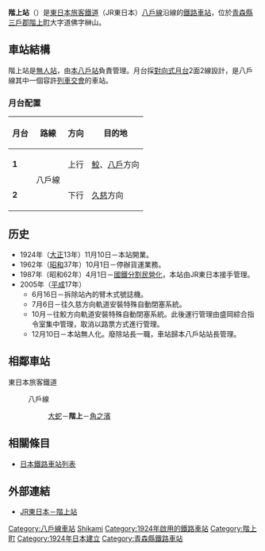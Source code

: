 {{NoteTA
|T=zh-hans:階上站;zh-hk:階上站;zh-tw:階上車站;
|1=zh-hans:階上站;zh-hk:階上站;zh-tw:階上車站;
}}
{{日本車站資訊
|公司色 = green
|站名 = 階上站
|圖片 = JR Hashikami sta 20140803.JPG
|圖片說明 = 站房外觀
|日文原名 = 階上
|平假名 = はしかみ
|羅馬拼音 = Hashikami
|前一站 = [[大蛇站|大蛇]]
|前一站距離 = 1.7
|後一站距離 = 2.0
|後一站 = [[角之濱站|角之濱]]
|電報略號 = ハミ
|所屬公司 = [[東日本旅客鐵道|東日本旅客鐵道]]（JR東日本）
|所屬路線 = {{Color|red|■}}[[八戶線|八戶線]]
|距離 = 29.5
|起點站 = [[八戶站|八戶]]
|所在地 = [[青森縣|青森縣]][[三戶郡|三戶郡]][[階上町|階上町]]大字道佛字榊山11
|車站構造 = [[地面車站|地面車站]]
|月台配置 = 2面2線
|啟用年月日 = 1924年（[[大正|大正]]13年）11月10日
|乘客人數 = 145
|統計年度 = 2004年
|轉車 = 
|備註 = [[無人站|無人站]]
}}

'''階上站'''（{{jpn|j=階上駅|hg=はしかみえき|rm=Hashikami eki|f=y}}）是[[東日本旅客鐵道|東日本旅客鐵道]]（JR東日本）[[八戶線|八戶線]]沿線的[[鐵路車站|鐵路車站]]，位於[[青森縣|青森縣]][[三戶郡|三戶郡]][[階上町|階上町]]大字道佛字榊山。

== 車站結構 ==
階上站是[[無人站|無人站]]，由[[本八戶站|本八戶站]]負責管理。月台採[[對向式月台|對向式月台]]2面2線設計，是八戶線其中一個容許[[列車交會|列車交會]]的車站。

=== 月台配置 ===
{| class=wikitable
|-
!月台!!路線!!方向!!目的地
|-
|'''1'''
|rowspan=2|{{Color|red|■}}八戶線
|上行
|[[鮫站|鮫]]、[[八戶站|八戶]]方向
|-
|'''2'''
|下行
|[[久慈站|久慈]]方向
|}

== 历史 ==
* 1924年（[[大正|大正]]13年）11月10日－本站開業。
* 1962年（[[昭和|昭和]]37年）10月1日－停辦貨運業務。
* 1987年（昭和62年）4月1日－[[國鐵分割民營化|國鐵分割民營化]]，本站由JR東日本接手管理。
* 2005年（[[平成|平成]]17年）
** 6月16日－拆除站內的臂木式號誌機。
** 7月6日－往久慈方向軌道安裝特殊自動閉塞系統。
** 10月－往鮫方向軌道安裝特殊自動閉塞系統。此後運行管理由盛岡綜合指令室集中管理，取消以路票方式進行管理。
** 12月10日－本站無人化。廢除站長一職，車站歸本八戶站站長管理。

== 相鄰車站 ==
; 東日本旅客鐵道
: {{Color|red|■}}八戶線
:: [[大蛇站|大蛇]]－'''階上'''－[[角之濱站|角之濱]]

== 相關條目 ==
* [[日本鐵路車站列表|日本鐵路車站列表]]

== 外部連結 ==
* [http://www.jreast.co.jp/estation/station/info.aspx?StationCd=1223 JR東日本－階上站]{{ja}}

{{八戶線}}

{{DEFAULTSORT:Hashikami}}
[[Category:八戶線車站|Category:八戶線車站]]
[[Category:日本鐵路車站_Ha|Shikami]]
[[Category:1924年啟用的鐵路車站|Category:1924年啟用的鐵路車站]]
[[Category:階上町|Category:階上町]]
[[Category:1924年日本建立|Category:1924年日本建立]]
[[Category:青森縣鐵路車站|Category:青森縣鐵路車站]]
